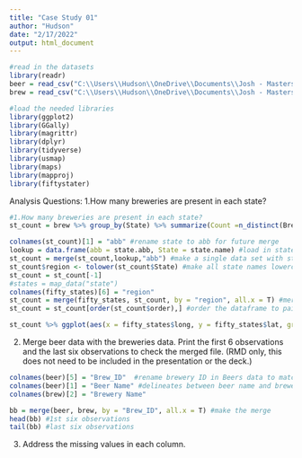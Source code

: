 ---
title: "Case Study 01"
author: "Hudson"
date: "2/17/2022"
output: html_document
---

```{r}
#read in the datasets
library(readr)
beer = read_csv("C:\\Users\\Hudson\\OneDrive\\Documents\\Josh - Masters\\Doing Data Science - MSDS_6306\\Case Study 1\\Beers.csv")
brew = read_csv("C:\\Users\\Hudson\\OneDrive\\Documents\\Josh - Masters\\Doing Data Science - MSDS_6306\\Case Study 1\\Breweries.csv")

```

```{r}
#load the needed libraries
library(ggplot2)
library(GGally)
library(magrittr)
library(dplyr)
library(tidyverse)
library(usmap)
library(maps)
library(mapproj)
library(fiftystater)
```

Analysis Questions:
1.How many breweries are present in each state?
```{r}
#1.How many breweries are present in each state?
st_count = brew %>% group_by(State) %>% summarize(Count =n_distinct(Brew_ID))  

colnames(st_count)[1] = "abb" #rename state to abb for future merge
lookup = data.frame(abb = state.abb, State = state.name) #load in state names and state abbreviations to a dataframe for future merge
st_count = merge(st_count,lookup,"abb") #make a single data set with state names and abbreviations
st_count$region <- tolower(st_count$State) #make all state names lowercase for future merge
st_count = st_count[-1]
#states = map_data("state")
colnames(fifty_states)[6] = "region"
st_count = merge(fifty_states, st_count, by = "region", all.x = T) #merge the dateframes to include regions
st_count = st_count[order(st_count$order),] #order the dataframe to paint a proper map

st_count %>% ggplot(aes(x = fifty_states$long, y = fifty_states$lat, group = group)) + geom_polygon(aes(fill = Count)) + geom_path() + scale_fill_gradientn(colors = hcl.colors(10, "RdYlGn", rev = TRUE), na.value = "grey90")+ggtitle("Number of Breweries in Each State") + coord_quickmap()#plot the heatmap

```
2.   Merge beer data with the breweries data. Print the first 6 observations and the last six observations to check the merged file.  (RMD only, this does not need to be included in the presentation or the deck.)
```{r}
colnames(beer)[5] = "Brew_ID"  #rename brewery ID in Beers data to match Breweries data's brewery ID for future merge
colnames(beer)[1] = "Beer Name" #delineates between beer name and brewery names
colnames(brew)[2] = "Brewery Name"

bb = merge(beer, brew, by = "Brew_ID", all.x = T) #make the merge
head(bb) #1st six observations
tail(bb) #last six observations
```

3.   Address the missing values in each column.
```{r}

```
